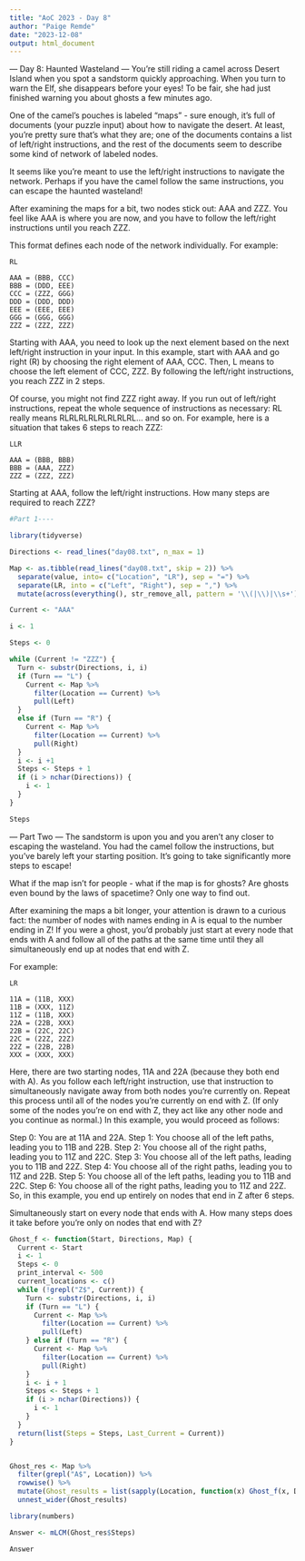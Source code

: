 ```yaml
---
title: "AoC 2023 - Day 8"
author: "Paige Remde"
date: "2023-12-08"
output: html_document
---
```

--- Day 8: Haunted Wasteland ---
You're still riding a camel across Desert Island when you spot a sandstorm quickly approaching. When you turn to warn the Elf, she disappears before your eyes! To be fair, she had just finished warning you about ghosts a few minutes ago.

One of the camel's pouches is labeled "maps" - sure enough, it's full of documents (your puzzle input) about how to navigate the desert. At least, you're pretty sure that's what they are; one of the documents contains a list of left/right instructions, and the rest of the documents seem to describe some kind of network of labeled nodes.

It seems like you're meant to use the left/right instructions to navigate the network. Perhaps if you have the camel follow the same instructions, you can escape the haunted wasteland!

After examining the maps for a bit, two nodes stick out: AAA and ZZZ. You feel like AAA is where you are now, and you have to follow the left/right instructions until you reach ZZZ.

This format defines each node of the network individually. For example:

```
RL

AAA = (BBB, CCC)
BBB = (DDD, EEE)
CCC = (ZZZ, GGG)
DDD = (DDD, DDD)
EEE = (EEE, EEE)
GGG = (GGG, GGG)
ZZZ = (ZZZ, ZZZ)
```

Starting with AAA, you need to look up the next element based on the next left/right instruction in your input. In this example, start with AAA and go right (R) by choosing the right element of AAA, CCC. Then, L means to choose the left element of CCC, ZZZ. By following the left/right instructions, you reach ZZZ in 2 steps.

Of course, you might not find ZZZ right away. If you run out of left/right instructions, repeat the whole sequence of instructions as necessary: RL really means RLRLRLRLRLRLRLRL... and so on. For example, here is a situation that takes 6 steps to reach ZZZ:

```
LLR

AAA = (BBB, BBB)
BBB = (AAA, ZZZ)
ZZZ = (ZZZ, ZZZ)
```

Starting at AAA, follow the left/right instructions. How many steps are required to reach ZZZ?

```r

#Part 1----

library(tidyverse)

Directions <- read_lines("day08.txt", n_max = 1)

Map <- as.tibble(read_lines("day08.txt", skip = 2)) %>%
  separate(value, into= c("Location", "LR"), sep = "=") %>%
  separate(LR, into = c("Left", "Right"), sep = ",") %>%
  mutate(across(everything(), str_remove_all, pattern = '\\(|\\)|\\s+'))

Current <- "AAA"

i <- 1

Steps <- 0

while (Current != "ZZZ") {
  Turn <- substr(Directions, i, i)
  if (Turn == "L") {
    Current <- Map %>%
      filter(Location == Current) %>%
      pull(Left)
  }
  else if (Turn == "R") {
    Current <- Map %>%
      filter(Location == Current) %>%
      pull(Right)
  }
  i <- i +1
  Steps <- Steps + 1
  if (i > nchar(Directions)) {
    i <- 1
  }
}

Steps

```

--- Part Two ---
The sandstorm is upon you and you aren't any closer to escaping the wasteland. You had the camel follow the instructions, but you've barely left your starting position. It's going to take significantly more steps to escape!

What if the map isn't for people - what if the map is for ghosts? Are ghosts even bound by the laws of spacetime? Only one way to find out.

After examining the maps a bit longer, your attention is drawn to a curious fact: the number of nodes with names ending in A is equal to the number ending in Z! If you were a ghost, you'd probably just start at every node that ends with A and follow all of the paths at the same time until they all simultaneously end up at nodes that end with Z.

For example:

```
LR

11A = (11B, XXX)
11B = (XXX, 11Z)
11Z = (11B, XXX)
22A = (22B, XXX)
22B = (22C, 22C)
22C = (22Z, 22Z)
22Z = (22B, 22B)
XXX = (XXX, XXX)
```

Here, there are two starting nodes, 11A and 22A (because they both end with A). As you follow each left/right instruction, use that instruction to simultaneously navigate away from both nodes you're currently on. Repeat this process until all of the nodes you're currently on end with Z. (If only some of the nodes you're on end with Z, they act like any other node and you continue as normal.) In this example, you would proceed as follows:

Step 0: You are at 11A and 22A.
Step 1: You choose all of the left paths, leading you to 11B and 22B.
Step 2: You choose all of the right paths, leading you to 11Z and 22C.
Step 3: You choose all of the left paths, leading you to 11B and 22Z.
Step 4: You choose all of the right paths, leading you to 11Z and 22B.
Step 5: You choose all of the left paths, leading you to 11B and 22C.
Step 6: You choose all of the right paths, leading you to 11Z and 22Z.
So, in this example, you end up entirely on nodes that end in Z after 6 steps.

Simultaneously start on every node that ends with A. How many steps does it take before you're only on nodes that end with Z?

```r

Ghost_f <- function(Start, Directions, Map) {
  Current <- Start
  i <- 1
  Steps <- 0
  print_interval <- 500
  current_locations <- c()
  while (!grepl("Z$", Current)) {
    Turn <- substr(Directions, i, i)
    if (Turn == "L") {
      Current <- Map %>%
        filter(Location == Current) %>%
        pull(Left)
    } else if (Turn == "R") {
      Current <- Map %>%
        filter(Location == Current) %>%
        pull(Right)
    }
    i <- i + 1
    Steps <- Steps + 1
    if (i > nchar(Directions)) {
      i <- 1
    }
  }
  return(list(Steps = Steps, Last_Current = Current))
}


Ghost_res <- Map %>%
  filter(grepl("A$", Location)) %>%
  rowwise() %>%
  mutate(Ghost_results = list(sapply(Location, function(x) Ghost_f(x, Directions, Map)))) %>%
  unnest_wider(Ghost_results)

library(numbers)

Answer <- mLCM(Ghost_res$Steps)

Answer


```


